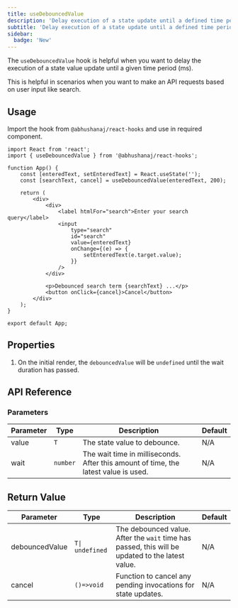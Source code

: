 ```yaml
---
title: useDebouncedValue
description: 'Delay execution of a state update until a defined time period.'
subtitle: 'Delay execution of a state update until a defined time period.'
sidebar:
  badge: 'New'
---
```



The `useDebouncedValue` hook is helpful when you want to delay the execution of a state value update until a given time period (ms).

This is helpful in scenarios when you want to make an API requests based on user input like search.

<DemoWrapper title="useDebouncedValue">
	<Example client:load />
</DemoWrapper>

## Usage

Import the hook from `@abhushanaj/react-hooks` and use in required component.

```tsx title="./src/App.tsx" ins={2,6}
import React from 'react';
import { useDebouncedValue } from '@abhushanaj/react-hooks';

function App() {
	const [enteredText, setEnteredText] = React.useState('');
	const [searchText, cancel] = useDebouncedValue(enteredText, 200);

	return (
		<div>
			<div>
				<label htmlFor="search">Enter your search query</label>
				<input
					type="search"
					id="search"
					value={enteredText}
					onChange={(e) => {
						setEnteredText(e.target.value);
					}}
				/>
			</div>

			<p>Debounced search term {searchText} ...</p>
			<button onClick={cancel}>Cancel</button>
		</div>
	);
}

export default App;
```

## Properties

1. On the initial render, the `debouncedValue` will be `undefined` until the wait duration has passed.

## API Reference

### Parameters

| Parameter | Type     | Description                                                                         | Default |
| --------- | -------- | ----------------------------------------------------------------------------------- | ------- |
| value     | `T`      | The state value to debounce.                                                        | N/A     |
| wait      | `number` | The wait time in milliseconds. After this amount of time, the latest value is used. | N/A     |

## Return Value

| Parameter      | Type            | Description                                                                                      | Default |
| -------------- | --------------- | ------------------------------------------------------------------------------------------------ | ------- |
| debouncedValue | `T\| undefined` | The debounced value. After the `wait` time has passed, this will be updated to the latest value. | N/A     |
| cancel         | `()=>void`      | Function to cancel any pending invocations for state updates.                                    | N/A     |
